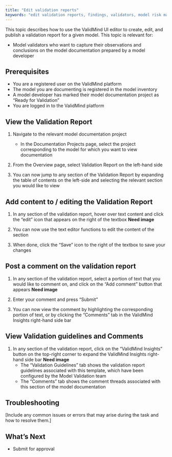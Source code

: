 ```yaml
---
title: "Edit validation reports"
keywords: "edit validation reports, findings, validators, model risk management, ValidMind"
---
```


This topic describes how to use the ValidMind UI editor to create, edit, and publish a validation report for a given model. This topic is relevant for: 

* Model validators who want to capture their observations and conclusions on the model documentation prepared by a model developer

## Prerequisites

* You are a registered user on the ValidMind platform
* The model you are documenting is registered in the model inventory
* A model developer has marked their model documentation project as "Ready for Validation"
* You are logged in to the ValidMind platform

## View the Validation Report

1. Navigate to the relevant model documentation project
   - In the Documentation Projects page, select the project corresponding to the model for which you want to view documentation

2. From the Overview page, select Validation Report on the left-hand side

3. You can now jump to any section of the Validation Report by expanding the table of contents on the left-side and selecting the relevant section you would like to view

## Add content to / editing the Validation Report

1. In any section of the validation report, hover over text content and click the "edit" icon that appears on the right of the textbox **Need image**

2. You can now use the text editor functions to edit the content of the section

3. When done, click the "Save" icon to the right of the textbox to save your changes

## Post a comment on the validation report

1. In any section of the validation report, select a portion of text that you would like to comment on, and click on the "Add comment" button that appears **Need image**

2. Enter your comment and press "Submit"

3. You can now view the comment by highlighting the corresponding portion of text, or by clicking the "Comments" tab in the ValidMind Insights right-hand side bar

## View Validation guidelines and Comments

1. In any section of the validation report, click on the "ValidMind Insights" button on the top-right corner to expand the ValidMind Insights right-hand side bar **Need image**
   - The "Validation Guidelines" tab shows the validation report guidelines associated with this template, which have been configured by the Model Validation team
   - The "Comments" tab shows the comment threads associated with this section of the model documentation


## Troubleshooting

[Include any common issues or errors that may arise during the task and how to resolve them.]

## What's Next

* Submit for approval

